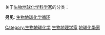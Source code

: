 {{Commons category|Biogeochemists}}
关于[[生物地球化学|生物地球化学科学家]]的分类：

'''另见''': [[生物地球化学循环|生物地球化学循环]]

[[Category:生物地球化学|Category:生物地球化学]]
[[Category:生物地理学家|]]
[[Category:地球化學家|]]